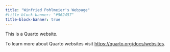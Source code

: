 ```yaml
---
title: "Winfried Pohlmeier's Webpage"
#title-block-banner: "#562457"
title-block-banner: true
---
```


This is a Quarto website.

To learn more about Quarto websites visit <https://quarto.org/docs/websites>.

```{}
```
